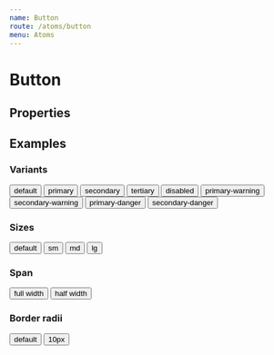 ```yaml
---
name: Button
route: /atoms/button
menu: Atoms
---
```



# Button

## Properties

<PropsTable of={Button} />

## Examples

### Variants

<Playground>
  <Button>default</Button>
  <Button variant="primary">primary</Button>
  <Button variant="secondary">secondary</Button>
  <Button variant="tertiary">tertiary</Button>
  <Button variant="disabled">disabled</Button>
  <Button variant="primary-warning">primary-warning</Button>
  <Button variant="secondary-warning">secondary-warning</Button>
  <Button variant="primary-danger">primary-danger</Button>
  <Button variant="secondary-danger">secondary-danger</Button>
</Playground>

### Sizes

<Playground>
  <Button>default</Button>
  <Button size="sm">sm</Button>
  <Button size="md">md</Button>
  <Button size="lg">lg</Button>
</Playground>

### Span

<Playground>
  <Button span="full">full width</Button>
  <Button span="half">half width</Button>
</Playground>

### Border radii

<Playground>
  <Button>default</Button>
  <Button radius='10px'>10px</Button>
</Playground>

